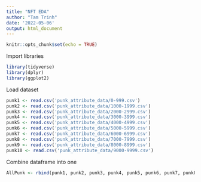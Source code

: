 ```yaml
---
title: "NFT EDA"
author: "Tam Trinh"
date: '2022-05-06'
output: html_document
---
```


```r
knitr::opts_chunk$set(echo = TRUE)
```

Import libraries
```r
library(tidyverse)
library(dplyr)
library(ggplot2)

```

Load dataset
```r

punk1 <- read.csv('punk_attribute_data/0-999.csv')
punk2 <- read.csv('punk_attribute_data/1000-1999.csv')
punk3 <- read.csv('punk_attribute_data/2000-2999.csv')
punk4 <- read.csv('punk_attribute_data/3000-3999.csv')
punk5 <- read.csv('punk_attribute_data/4000-4999.csv')
punk6 <- read.csv('punk_attribute_data/5000-5999.csv')
punk7 <- read.csv('punk_attribute_data/6000-6999.csv')
punk8 <- read.csv('punk_attribute_data/7000-7999.csv')
punk9 <- read.csv('punk_attribute_data/8000-8999.csv')
punk10 <- read.csv('punk_attribute_data/9000-9999.csv')

```

Combine dataframe into one
```r
AllPunk <- rbind(punk1, punk2, punk3, punk4, punk5, punk6, punk7, punk8, punk9, punk10)

```


```r
```

